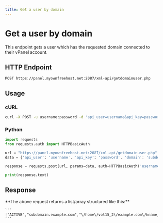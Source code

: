 ```yaml
---
title: Get a user by domain
---
```



# Get a user by domain
This endpoint gets a user which has the requested domain connected to their vPanel account.


## HTTP Endpoint

`POST https://panel.myownfreehost.net:2087/xml-api/getdomainuser.php`

## Usage

### cURL
```bash
curl -X POST -u username:password -d "api_user=username&api_key=password&domain=subdomain.example.com" "https://panel.myownfreehost.net:2087/xml-api/getdomainuser.php"
```


### Python
```python highlight=24-25,27
import requests
from requests.auth import HTTPBasicAuth

url = "https://panel.myownfreehost.net:2087/xml-api/getdomainuser.php"
data = {'api_user': 'username', 'api_key': 'password', 'domain': 'subdomain.example.com'}

response = requests.post(url, params=data, auth=HTTPBasicAuth('username', 'password'))

print(response.text)
```


## Response

<Callout emoji="💡">
    **The above request returns a list/array structured like this:**

    ```
    ["ACTIVE","subdomain.example.com","\/home\/vol15_2\/example.com\/hname_12345678\/htdocs","hname_12345678"]
    ```
</Callout>
